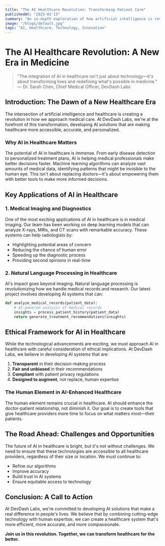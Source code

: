 ```yaml
---
title: "The AI Healthcare Revolution: Transforming Patient Care"
publishedAt: "2025-02-15"
summary: "An in-depth exploration of how artificial intelligence is revolutionizing healthcare delivery. This article examines the transformative impact of AI on medical diagnosis, treatment planning, and patient care. We discuss real-world applications, ethical considerations, and the future of AI-powered healthcare, highlighting how technology is making healthcare more accessible, accurate, and personalized."
image: "/blogs/default.jpg"
tags: "AI, Healthcare, Technology, Innovation"
---
```


# The AI Healthcare Revolution: A New Era in Medicine

> "The integration of AI in healthcare isn't just about technology—it's about transforming lives and redefining what's possible in medicine." — Dr. Sarah Chen, Chief Medical Officer, DevDash Labs

## Introduction: The Dawn of a New Healthcare Era

The intersection of artificial intelligence and healthcare is creating a revolution in how we approach medical care. At DevDash Labs, we're at the forefront of this transformation, developing AI solutions that are making healthcare more accessible, accurate, and personalized.

### Why AI in Healthcare Matters

The potential of AI in healthcare is immense. From early disease detection to personalized treatment plans, AI is helping medical professionals make better decisions faster. Machine learning algorithms can analyze vast amounts of medical data, identifying patterns that might be invisible to the human eye. This isn't about replacing doctors—it's about empowering them with better tools to make more informed decisions.

## Key Applications of AI in Healthcare

### 1. Medical Imaging and Diagnostics

One of the most exciting applications of AI in healthcare is in medical imaging. Our team has been working on deep learning models that can analyze X-rays, MRIs, and CT scans with remarkable accuracy. These systems can help radiologists by:

- Highlighting potential areas of concern
- Reducing the chance of human error
- Speeding up the diagnostic process
- Providing second opinions in real-time

### 2. Natural Language Processing in Healthcare

AI's impact goes beyond imaging. Natural language processing is revolutionizing how we handle medical records and research. Our latest project involves developing AI systems that can:

```python
def analyze_medical_records(patient_data):
    # AI-powered analysis of medical records
    insights = process_patient_history(patient_data)
    return generate_treatment_recommendations(insights)
```

## Ethical Framework for AI in Healthcare

While the technological advancements are exciting, we must approach AI in healthcare with careful consideration of ethical implications. At DevDash Labs, we believe in developing AI systems that are:

1. **Transparent** in their decision-making process
2. **Fair and unbiased** in their recommendations
3. **Compliant** with patient privacy regulations
4. **Designed to augment**, not replace, human expertise

### The Human Element in AI-Enhanced Healthcare

The human element remains crucial in healthcare. AI should enhance the doctor-patient relationship, not diminish it. Our goal is to create tools that give healthcare providers more time to focus on what matters most—their patients.

## The Road Ahead: Challenges and Opportunities

The future of AI in healthcare is bright, but it's not without challenges. We need to ensure that these technologies are accessible to all healthcare providers, regardless of their size or location. We must continue to:

- Refine our algorithms
- Improve accuracy
- Build trust in AI systems
- Ensure equitable access to technology


## Conclusion: A Call to Action

At DevDash Labs, we're committed to developing AI solutions that make a real difference in people's lives. We believe that by combining cutting-edge technology with human expertise, we can create a healthcare system that's more efficient, more accurate, and more compassionate.

**Join us in this revolution. Together, we can transform healthcare for the better.**
